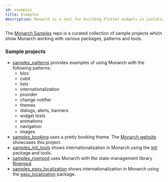 ```yaml
---
id: examples
title: Examples
description: Monarch is a tool for building Flutter widgets in isolation. It makes building beautiful apps a simpler and faster experience.
---
```


The [Monarch Samples](https://github.com/Dropsource/monarch_samples) 
repo is a curated collection of sample projects which show Monarch working with 
various packages, patterns and tools.

### Sample projects

- [samples_patterns](https://github.com/Dropsource/monarch_samples/tree/master/samples_patterns) provides examples of using Monarch 
  with the following patterns:
  - bloc
  - cubit
  - lists
  - internationalization
  - provider
  - change notifier
  - themes
  - dialogs, alerts, banners
  - widget tests
  - animations
  - navigation
  - images
- [samples_booking](https://github.com/Dropsource/monarch_samples/tree/master/samples_booking) uses a pretty booking theme. The [Monarch 
  website](https://monarchapp.io/) showcases this project.
- [samples_intl_tools](https://github.com/Dropsource/monarch_samples/tree/master/samples_intl_tools) shows internationalization in Monarch 
  using the [intl](https://github.com/dart-lang/intl) package and tools.
- [samples_riverpod](https://github.com/Dropsource/monarch_samples/tree/master/samples_riverpod) uses Monarch with the state-management library 
  [Riverpod](https://riverpod.dev/).
- [samples_easy_localization](https://github.com/Dropsource/monarch_samples/tree/master/samples_easy_localization) shows internationalization 
  in Monarch using the [easy_localization](https://github.com/aissat/easy_localization) package.
